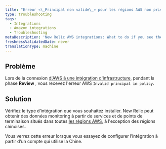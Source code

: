 ```yaml
---
title: "Erreur «\_Principal non valide\_» pour les régions AWS non prises en charge"
type: troubleshooting
tags:
  - Integrations
  - Amazon integrations
  - Troubleshooting
metaDescription: 'New Relic AWS integrations: What to do if you see the "Invalid principal in policy" error message in the AWS portal.'
freshnessValidatedDate: never
translationType: machine
---
```


## Problème

Lors de la connexion [d&apos;AWS à une intégration d&apos;infrastructure](/docs/integrations/amazon-integrations/get-started/connect-aws-services-infrastructure#connect), pendant la phase <DNT>**Review**</DNT> , vous recevez l&apos;erreur AWS `Invalid principal in policy`.

## Solution

Vérifiez le type d’intégration que vous souhaitez installer. New Relic peut obtenir des données monitoring à partir de services et de points de terminaison situés dans toutes [les régions AWS,](https://docs.aws.amazon.com/general/latest/gr/rande.html) à l&apos;exception des régions chinoises.

Vous verrez cette erreur lorsque vous essayez de configurer l’intégration à partir d’un compte qui utilise la Chine.